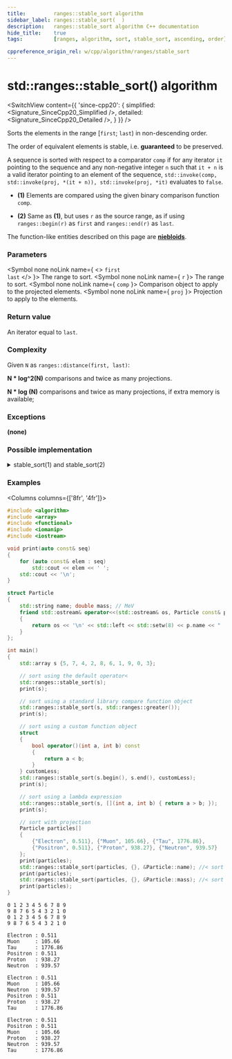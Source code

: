 ```yaml
---
title:         ranges::stable_sort algorithm
sidebar_label: ranges::stable_sort(  )
description:   ranges::stable_sort algorithm C++ documentation
hide_title:    true
tags:          [ranges, algorithm, sort, stable_sort, ascending, order]

cppreference_origin_rel: w/cpp/algorithm/ranges/stable_sort
---
```



<!----------------- Codes ---------------------->


# std::ranges::stable_sort() algorithm

<SwitchView content={{
	'since-cpp20': {
		simplified:	<Signature_SinceCpp20_Simplified />,
		detailed:	<Signature_SinceCpp20_Detailed />,
	}
}} />

Sorts the elements in the range [`first`; `last`) in non-descending order.

The order of equivalent elements is stable, i.e. **guaranteed** to be preserved.

A sequence is sorted with respect to a comparator `comp` if for any iterator `it` pointing to the sequence
and any non-negative integer `n` such that `it + n` is a valid iterator pointing to an element of the sequence,
`std::invoke(comp, std::invoke(proj, *(it + n)), std::invoke(proj, *it)` evaluates to `false`.

- **(1)** Elements are compared using the given binary comparison function `comp`.

- **(2)** Same as **(1)**, but uses `r` as the source range, as if using `ranges::begin(r)` as `first` and `ranges::end(r)` as `last`.

The function-like entities described on this page are [**niebloids**](/docs/std/algo/niebloids).

### Parameters

<SymbolTable>

  <Symbol none noLink name={ <> <code>first</code> <br/> <code>last</code> </> }>
    The range to sort.
  </Symbol>
  <Symbol none noLink name={ <code>r</code> }>
    The range to sort.
  </Symbol>
  <Symbol none noLink name={ <code>comp</code> }>
    Comparison object to apply to the projected elements.
  </Symbol>
  <Symbol none noLink name={ <code>proj</code> }>
    Projection to apply to the elements.
  </Symbol>

</SymbolTable>

### Return value

An iterator equal to `last`.

### Complexity

Given `N` as `ranges::distance(first, last)`:

**N \* log^2(N)** comparisons and twice as many projections.

**N \* log (N)** comparisons and twice as many projections, if extra memory is available;

### Exceptions

**(none)**

### Possible implementation

<details>
<summary>stable_sort(1) and stable_sort(2)</summary>

```cpp
struct stable_sort_fn
{
    template<std::random_access_iterator I, std::sentinel_for<I> S,
             class Comp = ranges::less, class Proj = std::identity>
    requires std::sortable<I, Comp, Proj>
    constexpr //< since C++26
    I operator()(I first, S last, Comp comp = {}, Proj proj = {}) const
    {
        auto count = ranges::distance(first, last);
        auto mid = first + count / 2;
        auto last_it = first + count;

        if (count <= 1)
            return last_it;

        (*this)(first, mid, std::ref(comp), std::ref(proj));
        (*this)(mid, last_it, std::ref(comp), std::ref(proj));

        ranges::inplace_merge(first, mid, last_it);

        return last_it;
    }

    template<ranges::random_access_range R, class Comp = ranges::less,
             class Proj = std::identity>
    requires std::sortable<ranges::iterator_t<R>, Comp, Proj>
    constexpr //< since C++26
    ranges::borrowed_iterator_t<R> operator()(R&& r, Comp comp = {}, Proj proj = {}) const
    {
        return (*this)(ranges::begin(r), ranges::end(r), std::move(comp), std::move(proj));
    }
};

inline constexpr stable_sort_fn stable_sort {};
```

</details>

### Examples

<Columns columns={['8fr', '4fr']}>
<div>

```cpp title='Main.cpp' showLineNumbers
#include <algorithm>
#include <array>
#include <functional>
#include <iomanip>
#include <iostream>

void print(auto const& seq)
{
    for (auto const& elem : seq)
        std::cout << elem << ' ';
    std::cout << '\n';
}

struct Particle
{
    std::string name; double mass; // MeV
    friend std::ostream& operator<<(std::ostream& os, Particle const& p)
    {
        return os << '\n' << std::left << std::setw(8) << p.name << " : " << p.mass;
    }
};

int main()
{
    std::array s {5, 7, 4, 2, 8, 6, 1, 9, 0, 3};

    // sort using the default operator<
    std::ranges::stable_sort(s);
    print(s);

    // sort using a standard library compare function object
    std::ranges::stable_sort(s, std::ranges::greater());
    print(s);

    // sort using a custom function object
    struct
    {
        bool operator()(int a, int b) const
        {
            return a < b;
        }
    } customLess;
    std::ranges::stable_sort(s.begin(), s.end(), customLess);
    print(s);

    // sort using a lambda expression
    std::ranges::stable_sort(s, [](int a, int b) { return a > b; });
    print(s);

    // sort with projection
    Particle particles[]
    {
        {"Electron", 0.511}, {"Muon", 105.66}, {"Tau", 1776.86},
        {"Positron", 0.511}, {"Proton", 938.27}, {"Neutron", 939.57}
    };
    print(particles);
    std::ranges::stable_sort(particles, {}, &Particle::name); //< sort by name
    print(particles);
    std::ranges::stable_sort(particles, {}, &Particle::mass); //< sort by mass
    print(particles);
}
```

</div>
<div>

```plaintext title="Output"
0 1 2 3 4 5 6 7 8 9
9 8 7 6 5 4 3 2 1 0
0 1 2 3 4 5 6 7 8 9
9 8 7 6 5 4 3 2 1 0

Electron : 0.511
Muon     : 105.66
Tau      : 1776.86
Positron : 0.511
Proton   : 938.27
Neutron  : 939.57

Electron : 0.511
Muon     : 105.66
Neutron  : 939.57
Positron : 0.511
Proton   : 938.27
Tau      : 1776.86

Electron : 0.511
Positron : 0.511
Muon     : 105.66
Proton   : 938.27
Neutron  : 939.57
Tau      : 1776.86
```

</div>
</Columns>
